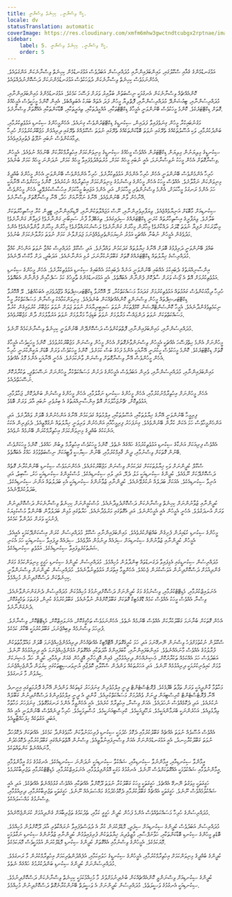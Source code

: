 ```yaml
---
title: ކީކޭ ވިސްނާނީ. ކިހިނެތް ވިސްނާނީ.
locale: dv
statusTranslation: automatic
coverImage: https://res.cloudinary.com/xmfm6mhw3gwctndtcubgx2rptnae/image/upload/v1740337243/small_cover_educacion_fundamental_a051170f1c.webp
sidebar:
    label: 5. ކީކޭ ވިސްނާނީ. ކިހިނެތް ވިސްނާނީ.
    order: 5
---
```

އަޅުގަނޑުމެންގެ ގެއާއި ސްކޫލުގައި، މައިންބަފައިންނާއި މުދައްރިސުން އަބަދުވެސް އަޅުގަނޑުމެން ކިހިނެތް ވިސްނާނެކަން އަންގަވައެވެ. އެހެންނަމަވެސް ކިހިނެތް ވިސްނާނެކަން ދުވަހަކުވެސް އަޅުގަނޑުމެންނަކަށް ދަސްކޮށްނުދެއްވައެވެ.

ކޮންއެއްޗެއް ވިސްނާނެކަން އެނގުމަކީ ނިސްބަތުން ބަލާއިރު ވަރަށް ފަސޭހަ ކަމެކެވެ. އަޅުގަނޑުމެންގެ މައިންބަފައިންނާއި، މުދައްރިސުންނާއި، ޓިއުޝަންދޭ މުދައްރިސުންނާއި، ފޮތްލިޔާ މީހުން ފަދަ އެތައް ބަޔަކު އެބަތިއްބެވެ. އެއިން ކޮންމެ މީހަކީވެސް އެމީހެއްގެ ގޮތަށް ޑިކްޓޭޓަރެކެވެ. ކޮންމެ މީހަކުވެސް ބޭނުންވަނީ އެމީހާގެ ޑިކްޓޭޓްތަކާއި، އުއްމީދުތަކާއި، ތިއަރީތަކާއި، ބޮޑާކަންތަކާއި އެއްގޮތަށް ވިސްނާށެވެ.

މަގުނުބައިކުރާ މީހުން ގިނަވެފައިވާ ފަދައިން، ސިކުނޑީގެ ޑިކްޓޭޓަރުންވެސް ގިނައެވެ. އެހެންމީހުންގެ ސިކުނޑި އަޅުވެތިކުރުމާއި، ބަންދުކުރުމާއި، ވަކި އުސޫލުތަކެއްގެ ތެރޭގައި ނުވަތަ ބޮޑާކަންތަކެއްގެ ތެރޭގައި ނުވަތަ ސްކޫލެއްގެ ތެރޭގައި ދިރިއުޅެން މަޖުބޫރުކުރުވުމަށް ހުރިހާ ދިމާއަކުންވެސް ނުބައި ނުފޫޒު ފެތުރިފައިވެއެވެ.

ސިކުނޑީގެ މިލިޔަނުން މިލިޔަން ޑިކްޓޭޓަރުން އެއްވެސް މީހެއްގެ ސިކުނޑީގެ މިނިވަންކަމަށް އިހުތިރާމްކުރާކަށް ބޭނުމެއް ނުވެއެވެ. އެމީހުން ވިސްނާގޮތަށް އެހެން މީހަކު ނުވިސްނާނަމަ، އެއީ ނުބައި މީހެއް ކަމަށް، މުރުތައްދުވެފައިވާ މީހެއް ކަމަށް، ނުދަންނަ މީހެއް ކަމަށް ބުނެއެވެ.

ހުރިހާ އެންމެންވެސް ބޭނުންވަނީ އެހެން ހުރިހާ އެންމެން އަޅުވެތިކުރާށެވެ. ހުރިހާ އެންމެންވެސް ބޭނުންވަނީ އެހެން މީހުންގެ ބުއްދީގެ މިނިވަންކަން ނަގާލާށެވެ. އެއްވެސް މީހަކު އެހެން މީހުންގެ ވިސްނުމުގެ މިނިވަންކަމަށް އިހުތިރާމެއް ނުކުރެއެވެ. ކޮންމެ މީހަކަށްވެސް އޭނާއަކީ ހަމަ އެންމެ ރަނގަޅު މީހާކަމަށް، އެންމެ ވިސްނުންތެރި މީހާކަމަށް، އަދި އެންމެ އަޖައިބު މީހާކަމަށް އިހުސާސްކުރެވޭތީ، އެހެން މީހުންވެސް އޭނާހެން ވާން ބޭނުންވެއެވެ. އޭނާގެ ނަމޫނާއަށް ހަދާ، އޭނާ ވިސްނާގޮތަށް ވިސްނާށެވެ.

ސިކުނޑިއަށް މާބޮޑަށް އަނިޔާވެއްޖެއެވެ. ވިޔަފާރިވެރިންނާއި، ނޫސް މަޖައްލާތަކުންނާއި، ރޭޑިޔޯއިންނާއި، ޓީވީން ކުރާ އިސްތިހާރުތަކަށް ބަލާށެވެ. ވިޔަފާރީގެ އިސްތިހާރުތައް ކުރަނީ ޑިކްޓޭޓަރެއްގެ ސިފައިގައެވެ. ތިއަބޭފުޅާ ފާނު ސައިބޯނި ގަންނާށެވެ! ފައިވާން ގަންނާށެވެ! މިހާވަރަކަށް ރުފިޔާ ނުވަތަ ޑޮލަރު ދައްކާށެވެ! މިހާރުން މިހާރަށް ގަންނާށެވެ! ލަސްނުކުރައްވާށެވެ! މިހާރުން މިހާރަށް ވާންވާނެއެވެ! އެންމެ މަދުވެގެން އެމީހުން ނުބުނާ އެއްޗަކީ އަމުރު ނުކިޔަމަންތެރިވެއްޖެނަމަ ޖަލަށްލާނެ ކަމަށް ނުވަތަ މަރާލާނެކަމަށް ބުނުމެވެ.

ބައްޕަ ބޭނުންވަނީ ދަރިފުޅުގެ ބޮލަށް އޭނާގެ ޚިޔާލުތައް ގަދަކަމުން ވައްދާށެވެ. އަދި ސްކޫލް މުދައްރިސް ކުއްޖާ ނުވަތަ އަންހެން ކުއްޖާ މުދައްރިސްގެ ޚިޔާލުތައް ޑިކްޓޭޓަރެއްގެ ގޮތަށް ގަބޫލުނުކުރާނަމަ، ރުޅި އަންނާނެއެވެ. އަދަބުދީ، ދަށް މާކްސް ދޭނެއެވެ.

އިންސާނިއްޔަތުގެ ދެބައިކުޅަ އެއްބައި ބޭނުންވަނީ އަނެއް ދެބައިކުޅަ އެއްބައިގެ ސިކުނޑި އަޅުވެތިކުރާށެވެ. އެހެން މީހުންގެ ސިކުނޑި އަޅުވެތިކުރުމަށް އޮތް އެ ޖޯޝު ވަރަށް ސާފުކޮށް ފެންނާން އެބައޮތެވެ. އެއީ އަޅުގަނޑުމެންގެ ތާރީޚުގެ ކަޅު ސަފްހާއިން ފެންނާން އެބައޮތެވެ.

ހުރިހާ ދިމާއަކުންވެސް ގައުމުތައް އަޅުވެތިކުރުމަށް ގަދައަޅާ މަސައްކަތްކުރާ، ލޭ އޮހޮރުވާ ޑިކްޓޭޓަރޝިޕްތައް ވުޖޫދުވެފައި އެބަހުއްޓެވެ. ލޭ އޮހޮރުވާ ޑިކްޓޭޓަރޝިޕްތައް މީހުން ވިސްނަންވީ ކޮންއެއްޗެއްކަން ބުނެދެއެވެ. މިނިވަންކަމާއެކު ވިސްނާން މަސައްކަތްކުރާ މީހާ ނިކަމެތިވެގެންދާނެއެވެ. އެމީހާ ކޮންސެންޓްރޭޝަން ކޭމްޕްތަކަށް ނުވަތަ ސައިބީރިޔާއަށް ނުވަތަ ޖަލަށް ނުވަތަ މަޖުބޫރު ކުރުވައިގެން ކުރުވާ މަސައްކަތްތަކަށް ނުވަތަ ދަންޖައްސާ މަރާލުމަށް ނުވަތަ ބަޑިޖަހާ މަރާލުމަށް ނުވަތަ އަރުވާލުމަށް ދާން މަޖުބޫރުވެއެވެ.

މުދައްރިސުންނާއި، މައިންބަފައިންނާއި، ފޮތްތަކުންވެސް ދަސްކޮށްދޭން ބޭނުންވަނީ ކިހިނެތް ވިސްނާނެކަމެއް ނޫނެވެ.

މީހުންނަށް އެންމެ ހިތްފަސޭހަ އެއްޗަކީ އެމީހުން ވިސްނަންވާނެގޮތަށް އެހެން މީހުން ވިސްނަން މަޖުބޫރުކުރުވުމެވެ. ކޮންމެ މީހަކީވެސް އެމީހާގެ ގޮތަށް ޑިކްޓޭޓަރެކެވެ. ކޮންމެ މީހަކުވެސް ހީކުރަނީ އޭނާއަކީ އެންމެ ފަހުގެ ބަސް ކަމަށެވެ. ކޮންމެ މީހަކުވެސް ވަރަށް ބޮޑަށް ޔަގީންކުރަނީ ހުރިހާ އެހެން މީހުންވެސް އޭނާ ވިސްނާގޮތަށް ވިސްނަން ވާނެކަމަށެވެ. އެހެނީ އޭނާއަކީ އެންމެ މޮޅު އެއްޗެވެ.

މައިންބަފައިންނާއި، މުދައްރިސުންނާއި، ވެރިން އަބަދުވެސް އެމީހުންގެ ދަށުން މަސައްކަތްކުރާ މީހުންނަށް ނަސޭހަތްދީ، ތަކުރާރުކޮށް ނަސޭހަތްދެއެވެ.

އެހެން މީހުންނަށް އިހުތިރާމްނުކުރުމާއި، އެހެން މީހުންގެ ސިކުނޑި ނަގާލުމާއި، އެހެން މީހުންގެ ވިސްނުން ބަންދުކޮށް، ޖަހާލުމާއި، އަޅުވެތިކޮށް، ޗޭނުޖަހާލުމަށް އޮތް އިންސާނިއްޔަތުގެ އެ ބިރުވެރި ނުބައި އާދަ ވަރަށް ބޮޑެވެ.

ފިރިމީހާ ބޭނުންވަނީ އޭނާގެ ޚިޔާލުތަކާއި، އުސޫލުތަކާއި، އިލްމުތައް ގަދަކަމުން އޭނާގެ އަންހެނުންގެ ބޮލަށް ވައްދާށެވެ. އަދި އަންހެންމީހާވެސް ހަމަ އެކަން ކުރާން ބޭނުންވެއެވެ. ގިނަފަހަރު ފިރިމީހާއާއި އަންހެނުން ވަރިވަނީ ޚިޔާލުތައް ނުގުޅޭތީއެވެ. ދެމަފިރިން އެކަކު އަނެކަކުގެ ބުއްދީގެ މިނިވަންކަމަށް އިހުތިރާމްކުރަން ބޭނުމެއް ނުވެއެވެ.

އެއްވެސް ފިރިއަކަށް އަނެކާގެ ސިކުނޑި އަޅުވެތިކުރުމުގެ ހައްގެއް ނެތެވެ. ކޮންމެ މީހަކުވެސް އިހުތިރާމް ލިބުން ހައްގެވެ. ކޮންމެ މީހަކަށްވެސް ބޭނުން ގޮތަކަށް ވިސްނުމާއި، ދީން ޤާއިމްކުރުމާއި، ބޭނުން ސިޔާސީ ޕާޓީއަކަށް ނިސްބަތްވުމުގެ ހައްގު އެބައޮތެވެ.

ސްކޫލް ކުދީންނަށް ވަކި ޚިޔާލުތަކަކަށް ގަދަކަމުން ވިސްނަން މަޖުބޫރުކުރެއެވެ. އެހެންނަމަވެސް ސިކުނޑި ބޭނުންކުރާނެ ގޮތެއް ދަސްކޮށްދޭކަށް ނޫޅެއެވެ. ކުދީންގެ ސިކުނޑިއަކީ މަޑު، ދެމޭ، އަދި ލުއި ސިކުނޑިއެކެވެ. މުސްކުޅީންގެ ސިކުނޑިއަކީ ހަރު، ސާބިތު، އަދި އުނިވާ ސިކުނޑިއެކެވެ. އެއަކަށް ބަދަލެއް ނުކުރެވޭނެއެވެ. ކުދީންނާއި ޒުވާނުންގެ ސިކުނޑިއަކީ އެކި ބަދަލުތައް އަންނަ ސިކުނޑިއެކެވެ. ބަދަލުކުރެވޭނެއެވެ.

ކުދީންނާއި ޒުވާނުންނަށް ކިހިނެތް ވިސްނާނެކަން ދަސްކޮށްދެވިދާނެއެވެ. މުސްކުޅީންނަށް ކިހިނެތް ވިސްނާނެކަން ދަސްކޮށްދިނުން ވަރަށް އުނދަގުލެވެ. އެހެނީ އެމީހުން އެއީ އެމީހުންނެވެ. އަދި އެގޮތުގައި މަރުވެދާނެއެވެ. ހަޔާތުގައި މުޅިން ބަދަލުވާން ބޭނުންވާ މުސްކުޅިޔަކު ފެނުމަކީ ވަރަށް މަދުންވާ ކަމެކެވެ.

މީހުންގެ ސިކުނޑި ކުޑައިރުން ފެށިގެން ބައްޓަންކުރެވެއެވެ. މައިންބަފައިންނާއި ސްކޫލް މުދައްރިސުން ކުރަން އިސްކަންދޭކަމަކީ އެއީއެވެ. އެމީހުން ކުދީންނާއި ޒުވާނުންގެ ސިކުނޑިއަށް ސިފައެއް ދިނުމުން އުފާވެއެވެ. ސިފައެއް ދީފައިވާ ސިކުނޑިއަކީ ހަމަ އެކަނި ޝަރުތުކުރެވިފައިވާ ސިކުނޑިއެކެވެ. އަޅުވެތި ސިކުނޑިއެކެވެ.

މުދައްރިސުން ސިކުނޑީގައި އެޅިފައިވާ ދަގަނޑުތައް ބިންދާލުން މުހިއްމެވެ. މުދައްރިސުން ކުދީންގެ ސިކުނޑި ހަގީގީ މިނިވަންކަމުގެ މަގަށް ގެންދިއުމަށް ދަސްކޮށްދިނުން އަވަސްކުރަން ޖެހެއެވެ. އެހެންވީމާ އިތުރަށް އަޅުވެތިނުވާނެއެވެ. މުދައްރިސުން ކުދީންނަށް ވިސްނަންވާނީ ކިހިނެތްކަން ދަސްކޮށްދިނުން މުހިއްމެވެ.

އެނަލައިޒްކުރުމާއި، މެޑިޓޭޓްކުރުމާއި، ވިސްނުމުގެ މަގު ކުދީންނަށް ދަސްކޮށްދިނުމުގެ މުހިއްމުކަން މުދައްރިސުން ދެނެގަންނަންވާނެއެވެ. ވިސްނާ އެއްވެސް މީހަކު އެއްވެސް ކަމެއް ޑޮގްމެޓިކް ގޮތަކަށް ގަބޫލުކޮށްގެން ނުވާނެއެވެ. ގަބޫލުކުރުމުގެ ކުރިން، ފުރަތަމަ ތަހްގީގުކޮށް، ދެނެގަންނާށެވެ.

އެހެން ގޮތަކަށް ބުނާނަމަ ގަބޫލުކުރާކަށް އެއްވެސް ބޭނުމެއް ނެތެވެ. އެހެންނަމަވެސް ތަހްގީގުކޮށް، އެނަލައިޒްކޮށް، މެޑިޓޭޓްކޮށް، ވިސްނާށެވެ. ފުރިހަމަ ވިސްނުމެއް ލިބިއްޖެނަމަ، ގަބޫލުކުރުމަކީ ބޭކާރު ކަމެކެވެ.

ސްކޫލުން ނުކުތުމަށްފަހު ވިސްނަން ނޭނގޭނަމަ އަދި ހަމަ ކުރީގެގޮތަށް އޮޓޮމޭޓިކް އެއްޗެއްހެން ދިރިއުޅެންޖެހިއްޖެނަމަ ބޮލަށް މައުލޫމާތުތަކުން ފުރާލުމުގެ އެއްވެސް މާނައެއްނެތެވެ. މައިންބަފައިންނާއި، ކާބަފައިންގެ އާދަތަކާއި އެއްގޮތަށް އުޅެންޖެހިއްޖެނަމަ އެއީ ދިރިއުޅުމެއް ނޫނެވެ. އަބަދުވެސް ހަމަ އެއްކަމެއް ތަކުރާރުކޮށް، މެޝިނެއްހެން ދިރިއުޅުމާއި، ގެއިން އޮފީހަށާއި އޮފީހުން ގެއަށް ދިއުމާއި، ކުދީން ހަދާ މެޝިނަކަށް ވުމަށް ކައިވެނިކުރުމަކީ ދިރިއުޅުމެއް ނޫނެވެ. އަދި އަހަރުތަކެއް ވަންދެން ސްކޫލާއި ކޮލެޖާއި ޔުނިވަރސިޓީތަކުގައި ކިޔަވަން ދާންޖެހިއްޖެނަމަ ކިޔެވުން މާ ރަނގަޅެވެ.

މަހާތުމާ ގާންދީއަކީ ވަރަށް ތަފާތު ބޭފުޅެކެވެ. ޕްރޮޓެސްޓެންޓް ދީނީ އިލްމުވެރިން ގިނަފަހަރު ގަޑިތަކެއް ވަންދެން އޭނާގެ ދޮރުމަތީގައި އިށީނދެ އޭނާ ޕްރޮޓެސްޓެންޓް ކްރިސްޓިއަން ދީނަށް ވެއްދުމަށް މަސައްކަތްކުރިއެވެ. ގާންދީ އެ ދީނީ އިލްމުވެރިންގެ ދަސްކޮށްދިނުން ގަބޫލެއް ނުކުރެއެވެ. އަދި ދެކޮޅެއްވެސް ނުހަދައެވެ. އެއަށް ވިސްނާ، އިހުތިރާމް ކުރެއެވެ. އެއީ އެހެންވީމާ އެންމެ ރަނގަޅުގޮތެވެ. ގިނަފަހަރު މަހާތުމާ ވިދާޅުވިއެވެ. އަހުރެންނަކީ ބްރަމާންއަކީމެވެ. ޔަހޫދީއަކީމެވެ. ކްރިސްޓިއަނަކީމެވެ. މުސްލިމަކީމެވެ. ހުރިހާ ދީނެއްވެސް ބޭނުންވަނީ އެއީ އެއް އަބަދީ އަގުތަކެއް ހިފަހައްޓާތީއެވެ.

އެއްވެސް އުސޫލެއް ނުވަތަ އެއްޗެއް ގަބޫލުކުރުމާއި ދެކޮޅު ހެދުމަކީ ސިކުނޑި ފުރިހަމަނުވާކަން ހާމަވެގެންދާ ކަމެކެވެ. އެއްޗަކަށް ދެކޮޅުހަދާ ނުވަތަ ގަބޫލުކުރާހިނދު، އެއީ އަޅުގަނޑުމެންނަށް އެއަށް ވިސްނިފައިނުވާތީއެވެ. ވިސްނުން އޮތްތަނެއްގައި ގަބޫލުކުރުމާއި ދެކޮޅުހެދުން މާނައެއްނެތް ކަންތައްތަކެވެ.

އީމާންވާ ސިކުނޑިއާއި، އީމާންނުވާ ސިކުނޑިއާއި، ޝައްކުވާ ސިކުނޑިއަކީ ނުދަންނަ ސިކުނޑިއެކެވެ. އެނގުމުގެ މަގު އީމާންވުމާއި އީމާންނުވުމާއި ޝައްކުވުމަކީ އެއްގޮތަކަށްވެސް ނޫނެވެ. އެނގުމުގެ މަގަކީ އޮޅުންފިލުވުމާއި، އެނަލައިޒްކުރުމާއި، މެޑިޓޭޓްކުރުމާއި ތަޖުރިބާކުރުމެވެ.

ހަގީގަތަކީ މިވަގުތު ނޭނގޭ އެއްޗެވެ. ހަގީގަތަކީ މީހަކު ގަބޫލުކުރާ ނުވަތަ ދޫކޮށްލާ އެއްޗަކާއި އެއްވެސް ގުޅުމެއްނެތް އެއްޗެކެވެ. އަދި އެއީ ޝައްކުވުމެއްވެސް ނޫނެވެ. ހަގީގަތަކީ އެއްޗެއް ގަބޫލުކުރުމާއި ދެކޮޅުހެދުމުގެ މައްސަލައެއް ނޫނެވެ. ހަގީގަތަކީ ތަޖުރިބާކުރުމާއި، ދިރިއުޅުމާއި، ވިސްނުމުގެ މައްސަލައެކެވެ.

މުދައްރިސުންގެ ހުރިހާ މަސައްކަތެއްވެސް އެންމެ ފަހުން ކުދީން ހަގީގީ ކަމާއި، ތެދުކަމުގެ ތަޖުރިބާއަށް ގެންދިއުމަށް ކުރަންޖެހޭނެއެވެ.

މުދައްރިސުން އަބަދުވެސް ކުދީންގެ ސިކުނޑިއަށް ސިފަދީ، މޮޑެލްކުރަން ކުރާ އެ ދުވަސްވެފައިވާ ނުރައްކާތެރި އާދަ ދޫކޮށްލުން މުހިއްމެވެ. ބޮޑެތި މީހުންގެ ސިކުނޑި ބޮޑާކަންތަކާއި، ހަވާނަފްސާއި، މާޒީވެދިޔަ ޚިޔާލުތަކުން ފުރިފައިވުމުން ކުދީންނާއި ޒުވާނުންގެ ސިކުނޑި ނަގާލުމަކީ މޮޔަކަމެކެވެ. އެމީހުންގެ ވިސްނުމާއި އެއްގޮތަށް ކުދީންގެ ސިކުނޑި މޮޑެލްކުރަން އުޅުމަކީވެސް މޮޔަކަމެކެވެ.

ކުދީންގެ ބުއްދީގެ މިނިވަންކަމަށް އިހުތިރާމްކުރުމާއި، އެމީހުންގެ ސިކުނޑީގެ ހަލުއިކަމާއި، އުފެއްދުންތެރިކަމަށް އިހުތިރާމްކުރުން މާ ރަނގަޅެވެ. މުދައްރިސުންނަށް ކުދީންގެ ސިކުނޑި ބަންދުކުރުމުގެ ހައްގެއް ނެތެވެ.

ކުދީންގެ ސިކުނޑިއަށް ވިސްނަންވީ ކޮންއެއްޗެއްކަން ބުނެދިނުމަށްވުރެ މާ މުހިއްމުކަމަކީ ކިހިނެތް ވިސްނާނެކަން ދަސްކޮށްދިނުމެވެ. ސިކުނޑިއަކީ އެނގުމުގެ ވަސީލަތެވެ. މުދައްރިސުން ކުދީންނަށް އެ ވަސީލަތް ބޭނުންކުރާނެގޮތް ދަސްކޮށްދިނުން މުހިއްމެވެ.
